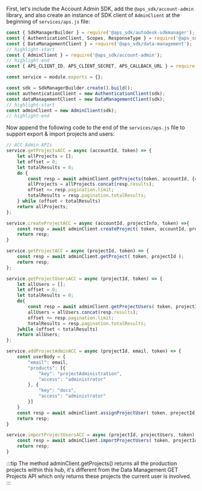 First, let's include the Account Admin SDK, add the `@aps_sdk/account-admin` library, and also create an instance of
SDK client of `AdminClient` at the beginning of `services/aps.js` file:
```js title="services/aps.js"
const { SdkManagerBuilder } = require('@aps_sdk/autodesk-sdkmanager');
const { AuthenticationClient, Scopes, ResponseType } = require('@aps_sdk/authentication');
const { DataManagementClient } = require('@aps_sdk/data-management');
// highlight-start
const { AdminClient } = require('@aps_sdk/account-admin');
// highlight-end
const { APS_CLIENT_ID, APS_CLIENT_SECRET, APS_CALLBACK_URL } = require('../config.js');

const service = module.exports = {};

const sdk = SdkManagerBuilder.create().build();
const authenticationClient = new AuthenticationClient(sdk);
const dataManagementClient = new DataManagementClient(sdk);
// highlight-start
const adminClient = new AdminClient(sdk);
// highlight-end
```


Now append the following code to the end of the `services/aps.js` file to support export & import projects and users:
```js title="services/aps.js"
// ACC Admin APIs
service.getProjectsACC = async (accountId, token) => {
    let allProjects = [];
    let offset = 0;
    let totalResults = 0;
    do {
        const resp = await adminClient.getProjects(token, accountId, {offset:offset});
        allProjects = allProjects.concat(resp.results);
        offset += resp.pagination.limit;
        totalResults = resp.pagination.totalResults;
    } while (offset < totalResults)
    return allProjects;
};

service.createProjectACC = async (accountId, projectInfo, token) =>{
    const resp = await adminClient.createProject( token, accountId, projectInfo );
    return resp;
}

service.getProjectACC = async (projectId, token) => {
    const resp = await adminClient.getProject( token, projectId );
    return resp;
};

service.getProjectUsersACC = async (projectId, token) => {
    let allUsers = [];
    let offset = 0;
    let totalResults = 0;
    do{
        const resp = await adminClient.getProjectUsers( token, projectId, {offset:offset});
        allUsers = allUsers.concat(resp.results);
        offset += resp.pagination.limit;
        totalResults = resp.pagination.totalResults;
    }while (offset < totalResults) 
    return allUsers;
};

service.addProjectAdminACC = async (projectId, email, token) => {
    const userBody = {
        "email": email,
        "products": [{
            "key": "projectAdministration",
            "access": "administrator"
        }, {
            "key": "docs",
            "access": "administrator"
        }]
    }
    const resp = await adminClient.assignProjectUser( token, projectId, userBody );
    return resp;
}

service.importProjectUsersACC = async (projectId, projectUsers, token) => {
    const resp = await adminClient.importProjectUsers( token, projectId, projectUsers )
    return resp;
}
```

:::tip
The method adminClient.getProjects() returns all the production projects within this hub, 
it's different from the Data Management GET Projects API which only returns these projects 
the current user is involved.
:::


